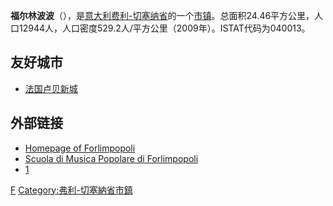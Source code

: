 {{Infobox Italian comune
| name                = 福尔林波利
| official_name       = Forlimpopoli
| native_name         =
| image_skyline       =
| imagesize           =
| image_alt           =
| image_caption       =
| image_shield        =
| shield_alt          =
| image_map           =
| map_alt             =
| map_caption         =
| pushpin_label_position =
| pushpin_map_alt     =
| latd  =  |latm  =   |lats  =  |latNS  = N
| longd =  |longm =  |longs =   |longEW = E
| coordinates_type    = type:city(278)_region:IT
| coordinates_display = title
| coordinates_footnotes =
| region              = [[艾米利亚-罗马涅大区|艾米利亚-罗马涅大区]]
| province            = [[费利-切塞纳省|费利-切塞纳省]]
| frazioni            =
| mayor_party         =
| mayor               = 
| area_footnotes      =
| area_total_km2      = 24.46
| population_footnotes =
| population_total    = 12944
| population_as_of    = 2009
| pop_density_footnotes =
| elevation_footnotes =
| elevation_m         = 
| twin1               =
| twin1_country       =
| saint               =
| day                 =
| postal_code         =47034
| area_code           = 
| website             = 
| footnotes           = 
}}

'''福尔林波波'''（{{lang-it|Forlimpopoli}}），是[[意大利|意大利]][[费利-切塞纳省|费利-切塞纳省]]的一个[[市镇_(意大利)|市镇]]。总面积24.46平方公里，人口12944人，人口密度529.2人/平方公里（2009年）。ISTAT代码为040013。

== 友好城市 ==
* {{flagicon|France}}[[法国|法国]][[卢贝新城|卢贝新城]]

== 外部链接 ==
* [http://www.comune.forlimpopoli.fc.it/ Homepage of Forlimpopoli]
* [http://www.musicapopolare.net Scuola di Musica Popolare di Forlimpopoli]
* [https://web.archive.org/web/20070706061534/http://www.turboweb.it/forum/ut__@barrepubblicaniforli]

{{Province of Forli-Cesena}}

{{弗利-切塞納省市鎮}}

[[Category:弗利-切塞納省市鎮|F]]
[[Category:弗利-切塞納省市鎮|Category:弗利-切塞納省市鎮]]

{{Italy-geo-stub}}